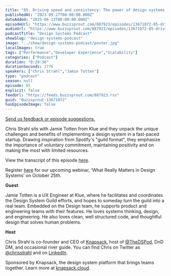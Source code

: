 ```yaml
---
title: "85. Driving speed and consistency: The power of design systems in startups with Jamie Totten at Klue"
publishedAt: "2023-09-27T08:00:00.000Z"
dateAdded: "2025-06-13T00:00:00.000Z"
episodeUrl: "https://www.buzzsprout.com/887923/episodes/13671072-85-driving-speed-and-consistency-the-power-of-design-systems-in-startups-with-jamie-totten-at-klue.mp3"
audioUrl: "https://www.buzzsprout.com/887923/episodes/13671072-85-driving-speed-and-consistency-the-power-of-design-systems-in-startups-with-jamie-totten-at-klue.mp3"
podcastTitle: "Design Systems Podcast"
showSlug: "design-systems-podcast"
image: "../show/design-systems-podcast/poster.jpg"
localImages: true
tags: ["Performance","Developer Experience","Scalability"]
categories: ["Podcast"]
duration: "0:29:36"
durationSeconds: 1776
speakers: ["Chris Strahl","Jamie Totten"]
type: "podcast"
season: null
episode: 85
explicit: false
feedUrl: "https://feeds.buzzsprout.com/887923.rss"
guid: "Buzzsprout-13671072"
hasEpisodeImage: false
---
```

[Send us feedback or episode suggestions.](https://www.buzzsprout.com/twilio/text_messages/887923/open_sms)

Chris Strahl sits with Jamie Totten from Klue and they unpack the unique challenges and benefits of implementing a design system in a fast-paced startup. Drawing inspiration from Spotify's "guild format", they emphasize the importance of voluntary commitment, maintaining positivity and on making the most with limited resources.

View the transcript of this episode [here](https://docs.google.com/document/d/1BcjR6RmfJUCPnU0jW0JDJk32-oEl0qM1/edit).

Register [here](https://knapsack-cloud.zoom.us/webinar/register/WN_laqrUBmyRmSqxihk3MylOw#/registration) for our upcoming webinar, ‘What Really Matters in Design Systems’ on October 25th. 

**Guest**

Jamie Totten is a UX Engineer at Klue, where he facilitates and coordinates the Design System Guild efforts, and hopes to someday turn the guild into a real team. Embedded on the Design team, he supports product and engineering teams with their features. He loves systems thinking, design, and engineering. He also loves clean, well structured code, and thoughtful design that solves human problems.

**Host**

Chris Strahl is co-founder and CEO of [Knapsack](https://www.knapsack.cloud/), host of [@TheDSPod](https://twitter.com/thedspod), DnD DM, and occasional river guide. You can find Chris on Twitter as [@chrisstrahl](https://twitter.com/chrisstrahl) and on [LinkedIn](https://www.linkedin.com/in/chrisstrahl/).  
  
Sponsored by Knapsack, the design system platform that brings teams together. Learn more at [knapsack.cloud](https://www.knapsack.cloud/?utm_source=podcast).
